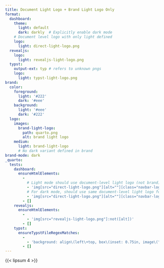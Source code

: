 ```yaml
---
title: Document Light Logo + Brand Light Logo Only
format:
  dashboard:
    theme:
      light: default
      dark: darkly  # Explicitly enable dark mode
    # Document level logo with only light defined
    logo:
      light: direct-light-logo.png
  revealjs:
    logo:
      light: revealjs-light-logo.png
  typst:
    output-ext: typ # refers to unknown pngs
    logo:
      light: typst-light-logo.png
brand:
  color:
    foreground: 
      light: '#222'
      dark: '#eee'
    background:
      light: '#eee'
      dark: '#222'
  logo:
    images:
      brand-light-logo:
        path: quarto.png
        alt: brand light logo
    medium:
      light: brand-light-logo
      # No dark variant defined in brand
brand-mode: dark
_quarto:
  tests:
    dashboard:
      ensureHtmlElements:
        -
          # Light mode should use document-level light logo (not brand)
          - 'img[src="direct-light-logo.png"][alt=""][class="navbar-logo light-content d-inline-block"]'
          # For dark mode, should use same document-level light logo for fallback
          - 'img[src="direct-light-logo.png"][alt=""][class="navbar-logo dark-content d-inline-block"]'
        - []
    revealjs:
      ensureHtmlElements:
        -
          - 'img[src="revealjs-light-logo.png"]:not([alt])'
        - []
    typst:
      ensureTypstFileRegexMatches:
        -
          - 'background: align\(left\+top, box\(inset: 0.75in, image\("typst-light-logo.png", width: 1\.5in\)\)'
        - []
---
```


{{< lipsum 4 >}}